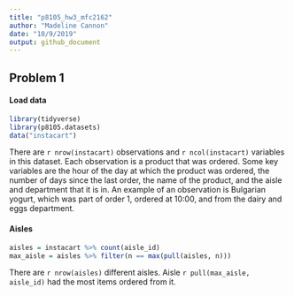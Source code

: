 ```yaml
---
title: "p8105_hw3_mfc2162"
author: "Madeline Cannon"
date: "10/9/2019"
output: github_document
---
```


## Problem 1

#### Load data

```r
library(tidyverse)
library(p8105.datasets)
data("instacart")
```

There are `r nrow(instacart)` observations and `r ncol(instacart)` variables in this dataset. Each observation is a product that was ordered. Some key variables are the hour of the day at which the product was ordered, the number of days since the last order, the name of the product, and the aisle and department that it is in. An example of an observation is Bulgarian yogurt, which was part of order 1, ordered at 10:00, and from the dairy and eggs department.

#### Aisles

```r

aisles = instacart %>% count(aisle_id)
max_aisle = aisles %>% filter(n == max(pull(aisles, n)))


```

There are `r nrow(aisles)` different aisles. Aisle `r pull(max_aisle, aisle_id)` had the most items ordered from it.